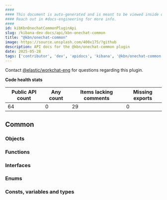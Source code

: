 ```yaml
---
####
#### This document is auto-generated and is meant to be viewed inside our experimental, new docs system.
#### Reach out in #docs-engineering for more info.
####
id: kibKbnOnechatCommonPluginApi
slug: /kibana-dev-docs/api/kbn-onechat-common
title: "@kbn/onechat-common"
image: https://source.unsplash.com/400x175/?github
description: API docs for the @kbn/onechat-common plugin
date: 2025-05-28
tags: ['contributor', 'dev', 'apidocs', 'kibana', '@kbn/onechat-common']
---
```




Contact [@elastic/workchat-eng](https://github.com/orgs/elastic/teams/workchat-eng) for questions regarding this plugin.

**Code health stats**

| Public API count  | Any count | Items lacking comments | Missing exports |
|-------------------|-----------|------------------------|-----------------|
| 64 | 0 | 29 | 0 |

## Common

### Objects
<DocDefinitionList data={kbnOnechatCommonObj.common.objects}/>

### Functions
<DocDefinitionList data={kbnOnechatCommonObj.common.functions}/>

### Interfaces
<DocDefinitionList data={kbnOnechatCommonObj.common.interfaces}/>

### Enums
<DocDefinitionList data={kbnOnechatCommonObj.common.enums}/>

### Consts, variables and types
<DocDefinitionList data={kbnOnechatCommonObj.common.misc}/>

